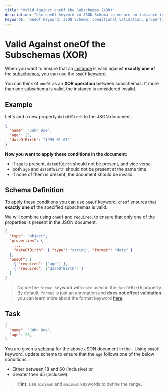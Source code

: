 ```yaml
---
title: "Valid Against oneOf the Subschemas (XOR)"
description: "Use oneOf keyword in JSON Schema to ensure an instance is valid against exactly one of the subschemas."
keywords: "oneOf keyword, JSON Schema, conditional validation, properties, subschemas, XOR operation"
---
```


# Valid Against oneOf the Subschemas (XOR)

When you want to ensure that an [instance](https://json-schema.org/learn/glossary#instance) is valid against **exactly one of** the [subschemas](https://json-schema.org/learn/glossary#subschema), you can use the `oneOf` [keyword](https://json-schema.org/learn/glossary#keyword).

You can think of `oneOf` as an **XOR operation** between subschemas. If more than one subschema is valid, the instance is considered invalid.

## Example

Let's add a new property `dateOfBirth` to the JSON document.


```json highlightLineStart={4}
{
  "name": "John Doe",
  "age": 25,
  "dateOfBirth": "1999-01-01"
}
```


**Now you want to apply these conditions in the document:**
- if `age` is present, `dateOfBirth` should not be present, and vice versa.
- both `age` and `dateOfBirth` should not be present at the same time.
- if none of them is present, the document should be invalid.



## Schema Definition

To apply these conditions you can use `oneOf` keyword. `oneOf` ensures that **exactly one of** the specified subschemas is valid. 

We will combine using `oneOf` and `required`, to ensure that only one of the properties is present in the JSON document.


```json highlightLineStart={7} highlightLineEnd={10}
{
  "type": "object",
  "properties": {
    ...
    "dateOfBirth": { "type": "string", "format": "date" }
  },
  "oneOf": [
    { "required": ["age"] },
    { "required": ["dateOfBirth"] }
  ]
}
```

> Notice the `format` keyword with `date` used in the `dateOfBirth` property. By default, `format` is just an annotation and **does not effect validation**. you can learn more about the format keyword [here](https://json-schema.org/understanding-json-schema/reference/string#format).

## Task

``` json
{
  "name": "John Doe",
  "age": 25,
}
```

You are given a [schema](https://json-schema.org/learn/glossary#schema) for the above JSON document in the <SideEditorLink/>. Using `oneOf` keyword, update schema to ensure that the `age` follows one of the below conditions:

- Either between 18 and 60 (inclusive) or,
- Greater then 65 (inclusive).

> **Hint:** use `minimum` and `maximum` keywords to define the range.
